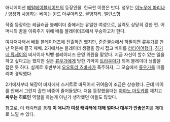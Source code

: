애니메이션 [[메탈베이블레이드]]의 등장인물. 한국판 이름은 반디. 성우는 [[이노우에 마리나]] / [[양정화]] 
사용하는 베이는 윈드 아쿠아리오. 물병자리. 밸런스형

작중 등장하는 레귤러급 블레이더 중에서는 유일한 여성으로, 실력도 상당히 강한 편. 어머니의 꿈을 이뤄주기 위해 배틀 블레이더즈에서 우승하고자 한다. 

여차저차해서 배틀 블레이더즈에 진출하긴 했지만, 준준결승에서 하필이면 [[류우가]]를 만난 덕분에 결국 패배. 2기에서는 블레이더 생활을 잠시 접고 베이를 [[리타이어]]했다. [[하가네 류세이]]의 비서이자 빅뱅 블레이더즈 운영 위원을 맡았다. 지금 자신이 할수 있는 일을 하고 싶다고는 했지만 실은 [[류우가]]에게 당한 기억이 [[트라우마]]가 되어 블레이더 생활을 접은 듯 하다. 실제로 후반부에 [[오오토리 츠바사]]가 폭주하자, 그 모습에서 [[류우가]]를 떠올리며 경악했다.

2기에서부터 복장이 바지에서 스커트로 바뀌어서 귀여움이 조금은 상승했다. 근데 베이를 안해서 그런지 출연 비중이 줄어들었다. 처음 등장했을때는 [[아마노 마도카]]를 제치고 '''싸우는 히로인''' 역할을 하는게 아닌가 생각했던 이들도 많았다.

참고로, 이 캐릭터를 통해 '''이 애니가 여성 캐릭터에 대해 얼마나 대우가 안좋은지'''를 제대로 느낄 수 있다.
